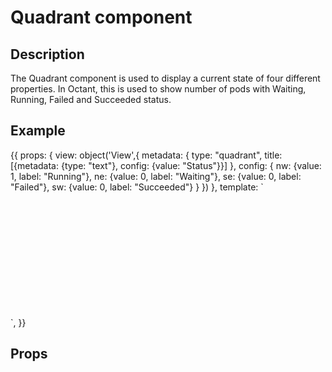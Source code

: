 

<h1>Quadrant component</h1>
<h2>Description</h2>

<p>The Quadrant component is used to display a current state of four different properties.
In Octant, this is used to show number of pods with Waiting, Running, Failed and Succeeded status.</p>
<h2>Example</h2>

<Meta title="Octant|Components" component={QuadrantComponent} />

<Story name="Quadrant">
{{
  props: {
    view: object('View',{
      metadata: {
        type: "quadrant",
        title: [{metadata: {type: "text"}, config: {value: "Status"}}]
      },
      config: {
        nw: {value: 1, label: "Running"},
        ne: {value: 0, label: "Waiting"},
        se: {value: 0, label: "Failed"},
        sw: {value: 0, label: "Succeeded"}
      }
    })
  },
  template: `
      <div class="main-container">
          <div class="content-container" style="width: 300px; height: 200px;">
              <div class="content-area">
                <app-view-quadrant [view]="view"></app-view-quadrant>
              </div>
           </div>
       </div>
 `,
}}
</Story>

<h2>Props</h2>
<Props of={QuadrantComponent} />
